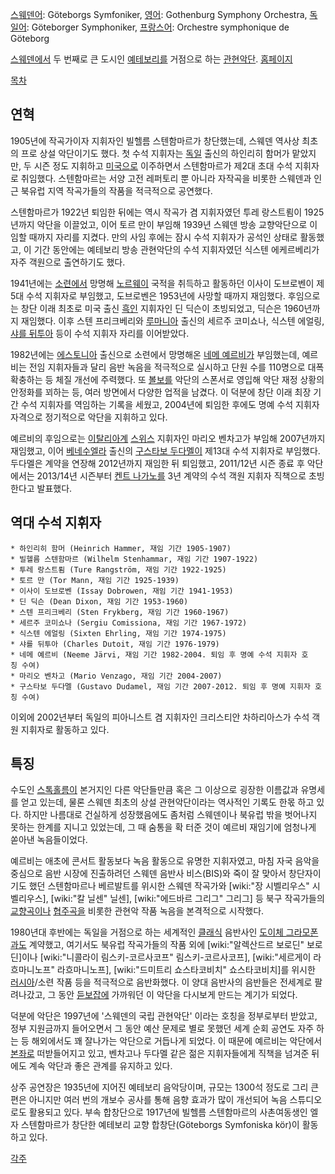 [[스웨덴어]]: Göteborgs Symfoniker, [[영어]]: Gothenburg Symphony Orchestra, [[독일어]]: Göteborger Symphoniker, [[프랑스어]]: Orchestre symphonique de Göteborg

[[스웨덴]]에서 두 번째로 큰 도시인 [[예테보리]]를 거점으로 하는 [[관현악단]]. [http://www.gso.se/ 홈페이지]

[[목차]]

== 연혁 ==
1905년에 작곡가이자 지휘자인 빌헬름 스텐함마르가 창단했는데, 스웨덴 역사상 최초의 프로 상설 악단이기도 했다. 첫 수석 지휘자는 [[독일]] 출신의 하인리히 함머가 맡았지만, 두 시즌 정도 지휘하고 [[미국]]으로 이주하면서 스텐함마르가 제2대 초대 수석 지휘자로 취임했다. 스텐함마르는 서양 고전 레퍼토리 뿐 아니라 자작곡을 비롯한 스웨덴과 인근 북유럽 지역 작곡가들의 작품을 적극적으로 공연했다.

스텐함마르가 1922년 퇴임한 뒤에는 역시 작곡가 겸 지휘자였던 투레 랑스트룀이 1925년까지 악단을 이끌었고, 이어 토르 만이 부임해 1939년 스웨덴 방송 교향악단으로 이임할 때까지 자리를 지켰다. 만의 사임 후에는 잠시 수석 지휘자가 공석인 상태로 활동했고, 이 기간 동안에는 예테보리 방송 관현악단의 수석 지휘자였던 식스텐 에케르베리가 자주 객원으로 출연하기도 했다.

1941년에는 [[소련]]에서 망명해 [[노르웨이]] 국적을 취득하고 활동하던 이사이 도브로벤이 제5대 수석 지휘자로 부임했고, 도브로벤은 1953년에 사망할 때까지 재임했다. 후임으로는 창단 이래 최초로 미국 출신 [[흑인]] 지휘자인 딘 딕슨이 초빙되었고, 딕슨은 1960년까지 재임했다. 이후 스텐 프리크베리와 [[루마니아]] 출신의 세르주 코미쇼나, 식스텐 에얼링, [[샤를 뒤투아]] 등이 수석 지휘자 자리를 이어받았다.

1982년에는 [[에스토니아]] 출신으로 소련에서 망명해온 [[네메 예르비]]가 부임했는데, 예르비는 전임 지휘자들과 달리 음반 녹음을 적극적으로 실시하고 단원 수를 110명으로 대폭 확충하는 등 체질 개선에 주력했다. 또 [[볼보]]를 악단의 스폰서로 영입해 악단 재정 상황의 안정화를 꾀하는 등, 여러 방면에서 다양한 업적을 남겼다. 이 덕분에 창단 이래 최장 기간 수석 지휘자를 역임하는 기록을 세웠고, 2004년에 퇴임한 후에도 명예 수석 지휘자 자격으로 정기적으로 악단을 지휘하고 있다.

예르비의 후임으로는 [[이탈리아]]계 [[스위스]] 지휘자인 마리오 벤차고가 부임해 2007년까지 재임했고, 이어 [[베네수엘라]] 출신의 [[구스타보 두다멜]]이 제13대 수석 지휘자로 부임했다. 두다멜은 계약을 연장해 2012년까지 재임한 뒤 퇴임했고, 2011/12년 시즌 종료 후 악단에서는 2013/14년 시즌부터 [[켄트 나가노]]를 3년 계약의 수석 객원 지휘자 직책으로 초빙한다고 발표했다.

== 역대 수석 지휘자 ==
 * 하인리히 함머 (Heinrich Hammer, 재임 기간 1905-1907)
 * 빌헬름 스텐함마르 (Wilhelm Stenhammar, 재임 기간 1907-1922)
 * 투레 랑스트룀 (Ture Rangström, 재임 기간 1922-1925)
 * 토르 만 (Tor Mann, 재임 기간 1925-1939)
 * 이사이 도브로벤 (Issay Dobrowen, 재임 기간 1941-1953)
 * 딘 딕슨 (Dean Dixon, 재임 기간 1953-1960)
 * 스텐 프리크베리 (Sten Frykberg, 재임 기간 1960-1967)
 * 세르주 코미쇼나 (Sergiu Comissiona, 재임 기간 1967-1972)
 * 식스텐 에얼링 (Sixten Ehrling, 재임 기간 1974-1975)
 * 샤를 뒤투아 (Charles Dutoit, 재임 기간 1976-1979)
 * 네메 예르비 (Neeme Järvi, 재임 기간 1982-2004. 퇴임 후 명예 수석 지휘자 호칭 수여)
 * 마리오 벤차고 (Mario Venzago, 재임 기간 2004-2007)
 * 구스타보 두다멜 (Gustavo Dudamel, 재임 기간 2007-2012. 퇴임 후 명예 지휘자 호칭 수여)

이외에 2002년부터 독일의 피아니스트 겸 지휘자인 크리스티안 차하리아스가 수석 객원 지휘자로 활동하고 있다.

== 특징 ==
수도인 [[스톡홀름]]이 본거지인 다른 악단들만큼 혹은 그 이상으로 굉장한 이름값과 유명세를 얻고 있는데, 물론 스웨덴 최초의 상설 관현악단이라는 역사적인 기록도 한몫 하고 있다. 하지만 나름대로 건실하게 성장했음에도 좀처럼 스웨덴이나 북유럽 밖을 벗어나지 못하는 한계를 지니고 있었는데, 그 때 숨통을 확 터준 것이 예르비 재임기에 엄청나게 쏟아낸 녹음들이었다.

예르비는 애초에 콘서트 활동보다 녹음 활동으로 유명한 지휘자였고, 마침 자국 음악을 중심으로 음반 시장에 진출하려던 스웨덴 음반사 비스(BIS)와 죽이 잘 맞아서 창단자이기도 했던 스텐함마르나 베르발트를 위시한 스웨덴 작곡가와 [wiki:"장 시벨리우스" 시벨리우스], [wiki:"칼 닐센" 닐센], [wiki:"에드바르 그리그" 그리그] 등 북구 작곡가들의 [[교향곡]]이나 [[협주곡]]을 비롯한 관현악 작품 녹음을 본격적으로 시작했다.

1980년대 후반에는 독일을 거점으로 하는 세계적인 [[클래식]] 음반사인 [[도이체 그라모폰]]과도 계약했고, 여기서도 북유럽 작곡가들의 작품 외에 [wiki:"알렉산드르 보로딘" 보로딘]이나 [wiki:"니콜라이 림스키-코르사코프" 림스키-코르사코프], [wiki:"세르게이 라흐마니노프" 라흐마니노프], [wiki:"드미트리 쇼스타코비치" 쇼스타코비치]를 위시한 [[러시아]]/소련 작품 등을 적극적으로 음반화했다. 이 양대 음반사의 음반들은 전세계로 팔려나갔고, 그 동안 [[듣보잡]]에 가까워던 이 악단을 다시보게 만드는 계기가 되었다.

덕분에 악단은 1997년에 '스웨덴의 국립 관현악단' 이라는 호칭을 정부로부터 받았고, 정부 지원금까지 들어오면서 그 동안 예산 문제로 별로 못했던 세계 순회 공연도 자주 하는 등 해외에서도 꽤 잘나가는 악단으로 거듭나게 되었다. 이 때문에 예르비는 악단에서 [[본좌]]로 떠받들어지고 있고, 벤차고나 두다멜 같은 젊은 지휘자들에게 직책을 넘겨준 뒤에도 계속 악단과 좋은 관계를 유지하고 있다.

상주 공연장은 1935년에 지어진 예테보리 음악당이며, 규모는 1300석 정도로 그리 큰 편은 아니지만 여러 번의 개보수 공사를 통해 음향 효과가 많이 개선되어 녹음 스튜디오로도 활용되고 있다. 부속 합창단으로 1917년에 빌헬름 스텐함마르의 사촌여동생인 엘자 스텐함마르가 창단한 예테보리 교향 합창단(Göteborgs Symfoniska kör)이 활동하고 있다.

[[각주]]
